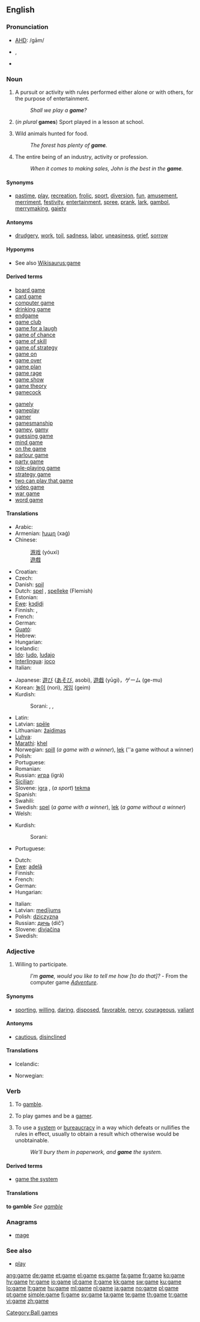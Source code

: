 ==English==
{{wikipedia}}

===Pronunciation===
* [[AHD]]: /gām/
* {{IPA|/ɡeɪm/}}, {{SAMPA|/geIm/}}
* {{audio|en-us-game.ogg|Audio (US)}}
*: {{rhymes|eɪm}}

===Noun===
{{en-noun|s|-}}

# {{countable}} A pursuit or activity with rules performed either alone or with others, for the purpose of entertainment.
#: ''Shall we play a '''game'''?''<!-- - WOPR computer, from the movie ''[[w:Wargames|Wargames]]''.-->
# (''in plural'' '''games''') Sport played in a lesson at school.
# {{uncountable}} Wild animals hunted for food.
#: ''The forest has plenty of '''game'''.''
# {{countable}} The entire being of an industry, activity or profession.
#: ''When it comes to making sales, John is the best in the '''game'''.''

====Synonyms====
* {{sense|activity performed for entertainment}} [[pastime]], [[play]], [[recreation]], [[frolic]], [[sport]], [[diversion]], [[fun]], [[amusement]], [[merriment]], [[festivity]], [[entertainment]], [[spree]], [[prank]], [[lark]], [[gambol]], [[merrymaking]], [[gaiety]]

====Antonyms====
* {{sense|activity performed for entertainment}} [[drudgery]], [[work]], [[toil]], [[sadness]], [[labor]], [[uneasiness]], [[grief]], [[sorrow]]

====Hyponyms====
* See also [[Wikisaurus:game]]

====Derived terms====
{{rel-top|Derived terms}}
* [[board game]]
* [[card game]]
* [[computer game]]
* [[drinking game]]
* [[endgame]]
* [[game club]]
* [[game for a laugh]]
* [[game of chance]]
* [[game of skill]]
* [[game of strategy]]
* [[game on]]
* [[game over]]
* [[game plan]]
* [[game rage]]
* [[game show]]
* [[game theory]]
* [[gamecock]]
{{rel-mid}}
* [[gamely]]
* [[gameplay]]
* [[gamer]]<!--person who plays games-->
* [[gamesmanship]]
* [[gamey]], [[gamy]]
* [[guessing game]]
* [[mind game]]
* [[on the game]]
* [[parlour game]]
* [[party game]]
* [[role-playing game]]
* [[strategy game]]
* [[two can play that game]]
* [[video game]]
* [[war game]]
* [[word game]]
{{rel-bottom}}

====Translations====
{{trans-top|pursuit or activity for entertainment}}
* Arabic: {{t+|ar|لعب|m|tr=la`b|sc=Arab}}
* Armenian: [[խաղ]] (xaġ)
* Chinese:
*: [[游戏]] (yóuxì)
*: [[遊戲]]
* Croatian: {{t+|hr|igra|f}}
* Czech: {{t+|cs|hra|f}}
* Danish: [[spil]]
* Dutch: [[spel]] {{n}}, [[spelleke]] {{n}} (Flemish)
* Estonian: {{t-|et|mäng}}
* [[Ewe]]: [[kɔɖiɖi]] {{n}}
* Finnish: {{t+|fi|peli}}, {{t+|fi|leikki}}
* French: {{t+|fr|jeu|m}}
* German: {{t+|de|Spiel|n}}
* [[Guató]]: {{tø|gta|}}
* Hebrew: {{t+|he|משחק|m|sc=Hebr}}
* Hungarian: {{t+|hu|játék|m}}
* Icelandic: {{t+|is|leikur|m}}
* [[Ido]]: [[ludo]], [[ludajo]]
* [[Interlingua]]: [[joco]]
* Italian: {{t+|it|gioco|m}}
{{trans-mid}}
* Japanese: [[遊び]] ([[あそび]], asobi), [[遊戯]] (yūgi)，ゲーム (ge-mu)
* Korean: [[놀이]] (nori), [[게임]] (geim)
* Kurdish:
*: Sorani: {{t|ku|گه‌مه|tr=geme|sc=ku-Arab}}, {{t|ku|یاری|tr=yarí|sc=ku-Arab}}, {{t|ku|وازی|tr=wazí|sc=ku-Arab}}
* Latin: {{t-|la|ludus|m|alt=lūdus}}
* Latvian: [[spēle]] {{f}}
* Lithuanian: [[žaidimas]] {{m}}
* [[Luhya]]: {{tø|luy|kumwinya}}
* [[Marathi]]: [[khel]] {{m}}
* Norwegian: [[spill]] (''a game with a winner''), [[lek]] (''a game without a winner)
* Polish: {{t+|pl|gra|f}}
* Portuguese: {{t+|pt|jogo|m}}
* Romanian: {{t+|ro|joc|n}}
* Russian: [[игра#Russian | игра]] (igrá) {{f}}
* [[Sicilian]]: {{t|scn|jocu|m}}
* Slovene: [[igra]] {{f}}, (''a sport'') [[tekma]] {{f}}
* Spanish: {{t+|es|juego|m}}
* Swahili: {{t|sw|mchezo|xs=Swahili}}
* Swedish: [[spel]] {{n}} (''a game with a winner''), [[lek]] (''a game without a winner'')
* Welsh: {{t|cy|gêm|xs=Welsh}}
{{trans-bottom}}

{{trans-top|sport played in a lesson at school}}
* Kurdish:
*: Sorani: {{t|ku|یاری|tr=yarí|sc=ku-Arab}}
{{trans-mid}}
* Portuguese: {{t+|pt|jogo}}
{{trans-bottom}}

{{trans-top|wild animals hunted for food}}
* Dutch: {{t+|nl|wild|n}}
* [[Ewe]]: [[adelã]]
* Finnish: {{t+|fi|riista}}
* French: {{t+|fr|gibier|m}}
* German: {{t+|de|Wild|n}}
* Hungarian: {{t+|hu|vad}}
{{trans-mid}}
* Italian: {{t+|it|selvaggina|f}}
* Latvian: [[medījums]] {{m}}
* Polish: [[dziczyzna]] {{f}}
* Russian: [[дичь]] (dič’) {{f}}
* Slovene: [[divjačina]] {{f}}
* Swedish: {{t-|sv|vilt|n}}
{{trans-bottom}}

===Adjective===
{{en-adj|gam|er}}<!--NOTE: compar & superl confirmed as existing in other dictionaries-->

# Willing to participate.
#: ''I'm '''game''', would you like to tell me how [to do that]?'' - From the computer game ''[[w:Adventure (computer game)|Adventure]]''.

====Synonyms====
* {{sense|willing to participate}} [[sporting]], [[willing]], [[daring]], [[disposed]], [[favorable]], [[nervy]], [[courageous]], [[valiant]]

====Antonyms====
* {{sense|willing to participate}} [[cautious]], [[disinclined]]

====Translations====
{{trans-top|willing to participate}}
* Icelandic: {{t+|is|með}}
{{trans-mid}}
* Norwegian: {{t+|no|med}}
{{trans-bottom}}

===Verb===
{{en-verb|gam|ing}}

# {{intransitive}} To [[gamble]].
# {{intransitive}} To play games and be a [[gamer]].
# {{transitive}} To use a [[system]] or [[bureaucracy]] in a way which defeats or nullifies the rules in effect, usually to obtain a result which otherwise would be unobtainable.
#: ''We'll bury them in paperwork, and '''game''' the system.''

====Derived terms====
* [[game the system]]

====Translations====
'''to gamble'''
''See [[gamble]]''

{{trans-top|to defeat the rules in order to obtain a result}}
{{trans-mid}}
{{trans-bottom}}

===Anagrams===
* [[mage]]

===See also===
* [[play]]
<!-- not really closely enough related See Also: [[puzzle]], [[pastime]], [[hobby]].-->

[[Category:Ball games]]

[[ang:game]]
[[de:game]]
[[et:game]]
[[el:game]]
[[es:game]]
[[fa:game]]
[[fr:game]]
[[ko:game]]
[[hy:game]]
[[hr:game]]
[[io:game]]
[[id:game]]
[[it:game]]
[[kk:game]]
[[sw:game]]
[[ku:game]]
[[lo:game]]
[[lt:game]]
[[hu:game]]
[[ml:game]]
[[nl:game]]
[[ja:game]]
[[no:game]]
[[pl:game]]
[[pt:game]]
[[simple:game]]
[[fi:game]]
[[sv:game]]
[[ta:game]]
[[te:game]]
[[th:game]]
[[tr:game]]
[[vi:game]]
[[zh:game]]